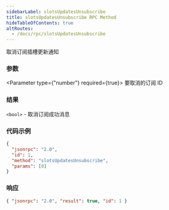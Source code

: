 ```yaml
---
sidebarLabel: slotsUpdatesUnsubscribe
title: slotsUpdatesUnsubscribe RPC Method
hideTableOfContents: true
altRoutes:
  - /docs/rpc/slotsUpdatesUnsubscribe
---
```


取消订阅插槽更新通知

<DocSideBySide>

<DocLeftSide>

### 参数

<Parameter type={"number"} required={true}>
  要取消的订阅 ID
</Parameter>

### 结果

`<bool>` - 取消订阅成功消息

</DocLeftSide>

<DocRightSide>

### 代码示例

```json
{
  "jsonrpc": "2.0",
  "id": 1,
  "method": "slotsUpdatesUnsubscribe",
  "params": [0]
}
```

### 响应

```json
{ "jsonrpc": "2.0", "result": true, "id": 1 }
```

</DocRightSide>
</DocSideBySide>
